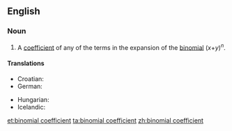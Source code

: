 ==English==

===Noun===
{{en-noun}}

# {{combinatorics}} A [[coefficient]] of any of the terms in the expansion of the [[binomial]] (''x''+''y'')<sup>''n''</sup>.

====Translations====
{{trans-top|binomial coefficient}}
*Croatian: {{t-|hr|binomni koeficijent|m}}
* German: {{t|de|Binominalkoeffizient|m}}
{{trans-mid}}
* Hungarian: {{t-|hu|binomiális együttható}}
* Icelandic: {{t|is|tvíliðustuðull|m}}
{{trans-bottom}}

[[et:binomial coefficient]]
[[ta:binomial coefficient]]
[[zh:binomial coefficient]]